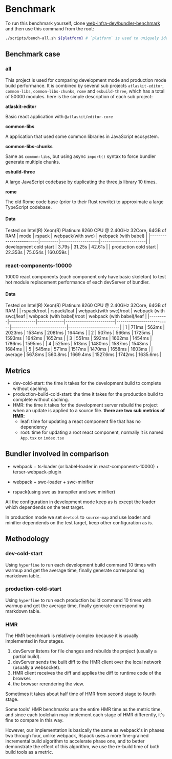 # Benchmark

To run this benchmark yourself, clone [web-infra-dev/bundler-benchmark](https://github.com/web-infra-dev/bundler-benchmark) and then use this command from the root:

```bash
./scripts/bench-all.sh ${platform} # `platform` is used to uniquely identify the generated benchmark data.
```

## Benchmark case

### all

This project is used for comparing development mode and production mode build performance.
It is combined by several sub projects `atlaskit-editor`, `common-libs`, `common-libs-chunks`, `rome` and `esbuild-three`, which has a total of 50000 modules.
here is the simple description of each sub project:

**atlaskit-editor**

Basic react application with `@atlaskit/editor-core`

**common-libs**

A application that used some common libraries in JavaScript ecosystem.

**common-libs-chunks**

Same as `common-libs`, but using async `import()` syntax to force bundler generate multiple chunks.

**esbuild-three**

A large JavaScript codebase by duplicating the three.js library 10 times.

**rome**

The old Rome code base (prior to their Rust rewrite) to approximate a large TypeScript codebase.

#### Data

Tested on Intel(R) Xeon(R) Platinum 8260 CPU @ 2.40GHz 32Core, 64GB of RAM
| mode | rspack | webpack(with swc) | webpack (with babel) |
|------------------------|---------|-------------------|----------------------|
| development cold start | 3.79s | 31.25s | 42.61s |
| production cold start | 22.353s | 75.054s | 160.059s |

### react-components-10000

10000 react components (each component only have basic skeleton) to test hot module replacement performance of each devServer of bundler.

#### Data

Tested on Intel(R) Xeon(R) Platinum 8260 CPU @ 2.40GHz 32Core, 64GB of RAM
| | rspack/root | rspack/leaf | webpack(with swc)/root | webpack (with swc)/leaf | webpack (with babel)/root | webpack (with babel)/leaf |
|---------|-------------|-------------|------------------------|--------------------------|---------------------------|-------------------------|
| 1 | 711ms | 562ms | 2023ms | 1534ms | 2081ms | 1644ms |
| 2 | 507ms | 566ms | 1725ms | 1593ms | 1642ms | 1652ms |
| 3 | 551ms | 592ms | 1602ms | 1454ms | 1786ms | 1595ms |
| 4 | 525ms | 513ms | 1480ms | 1587ms | 1543ms | 1684ms |
| 5 | 545ms | 571ms | 1517ms | 1470ms | 1658ms | 1603ms |
| average | 567.8ms | 560.8ms | 1669.4ms | 1527.6ms | 1742ms | 1635.6ms |

## Metrics

- dev-cold-start: the time it takes for the development build to complete without caching.
- production-build-cold-start: the time it takes for the production build to complete without caching.
- HMR: the time it takes for the development server rebuild the project when an update is applied to a source file.
  **there are two sub metrics of HMR**:
  - leaf: time for updating a react component file that has no dependency
  - root: time for updating a root react component, normally it is named `App.tsx` or `index.tsx`

## Bundler involved in comparison

- webpack + ts-loader (or babel-loader in react-components-10000) + terser-webpack-plugin

- webpack + swc-loader + swc-minifier

- rspack(using swc as transpiler and swc minifier)

All the configuration in development mode keep as is except the loader which dependends on the test target.

In production mode we set `devtool` to `source-map` and use loader and minifier dependends on the test target, keep other configuration as is.

## Methodology

### dev-cold-start

Using `hyperfine` to run each development build command 10 times with warmup and get the average time, finally generate corresponding markdown table.

### production-cold-start

Using `hyperfine` to run each production build command 10 times with warmup and get the average time, finally generate corresponding markdown table.

### HMR

The HMR benchmark is relatively complex because it is usually implemented in four stages.

1. devServer listens for file changes and rebuilds the project (usually a partial build).
2. devServer sends the built diff to the HMR client over the local network (usually a websocket).
3. HMR client receives the diff and applies the diff to runtime code of the browser.
4. the browser rerendering the view.

Sometimes it takes about half time of HMR from second stage to fourth stage.

Some tools' HMR benchmarks use the entire HMR time as the metric time, and since each toolchain may implement each stage of HMR differently, it's fine to compare in this way.

However, our implementation is basically the same as webpack's in phases two through four, unlike webpack, Rspack uses a more fine-grained incremental build algorithm to accelerate phase one, and to better demonstrate the effect of this algorithm, we use the re-build time of both build tools as a metric.
